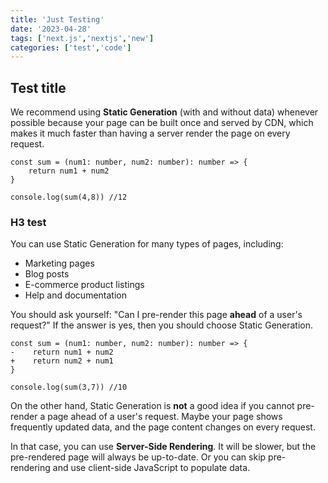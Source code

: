 ```yaml
---
title: 'Just Testing'
date: '2023-04-28'
tags: ['next.js','nextjs','new']
categories: ['test','code']
---
```


## Test title

We recommend using **Static Generation** (with and without data) whenever possible because your page can be built once and served by CDN, which makes it much faster than having a server render the page on every request.

```ts:test.tsx showLineNumbers {2}
const sum = (num1: number, num2: number): number => {
    return num1 + num2
}

console.log(sum(4,8)) //12
```
### H3 test

You can use Static Generation for many types of pages, including:

- Marketing pages
- Blog posts
- E-commerce product listings
- Help and documentation

You should ask yourself: "Can I pre-render this page **ahead** of a user's request?" If the answer is yes, then you should choose Static Generation.

```diff-tsx:test.tsx showLineNumbers {4}
const sum = (num1: number, num2: number): number => {
-    return num1 + num2
+    return num2 + num1
}

console.log(sum(3,7)) //10
```

On the other hand, Static Generation is **not** a good idea if you cannot pre-render a page ahead of a user's request. Maybe your page shows frequently updated data, and the page content changes on every request.

In that case, you can use **Server-Side Rendering**. It will be slower, but the pre-rendered page will always be up-to-date. Or you can skip pre-rendering and use client-side JavaScript to populate data.
